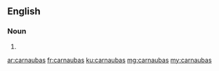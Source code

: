 ==English==

===Noun===
{{head|en|plural}}

# {{plural of|carnauba|lang=en|nocat=1}}

[[ar:carnaubas]]
[[fr:carnaubas]]
[[ku:carnaubas]]
[[mg:carnaubas]]
[[my:carnaubas]]